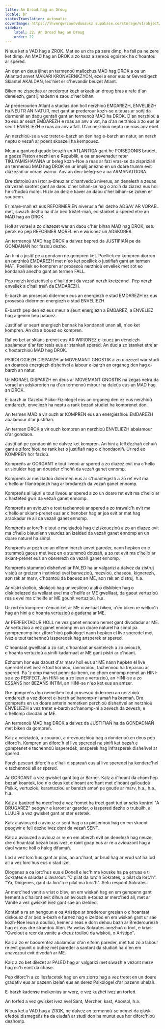 ```yaml
---
title: An Droad hag an Droug
locale: br
statusTranslation: automatic
coverImage: https://lhvmrqwrcowdvduuaukz.supabase.co/storage/v1/object/public/strapi-uploads/small_cover-educacion-fundamental.webp-2d51a7828a2b1309555be27f7e2a61a0.webp
sidebar:
    label: 22. An Droad hag an Droug
    order: 22
---
```

N'eus ket a VAD hag a ZROK. Mat eo un dra pa zere dimp, ha fall pa ne zere ket dimp. An MAD hag an DROK a zo kaoz a zereoù egoistek ha c'hoantoù ar spered.

An den en deus ijinet an termenoù mallozhus MAD hag DROK a oa un Atlantad anvet MAKARI KRONVERNKZYON, ezel a enor eus ar Gevredigezh Skiantel AKALDAN, lec'hiet er c'hevandir beuzet Atlant.

Biken ne zispedas ar prederour kozh arkaek an droug bras a rafe d'an denelezh, gant ijinadenn e zaou c'her bihan.

Ar prederourien Atlant a studias don holl nerzhioù EMDAREZH, ENVELIEZH ha NEUTR AN NATUR, met gant ar prederour kozh-se e teuas ar soñj da dermeniñ an daou gentañ gant an termenoù MAD ha DROK. D'an nerzhioù a zo eus ar seurt EMDAREZH e roas an anv a vat, ha d'an nerzhioù a zo eus ar seurt ENVELIEZH e roas an anv a fall. D'an nerzhioù neptu ne roas anv ebet.

An nerzhioù-se a vez tretet e-barzh an den hag e-barzh an natur, an nerzh neptu o vezañ ar poent skoazell ha kempouez.

Meur a gantved goude beuziñ an ATLANTIDA gant he POISEDONIS brudet, a gaoze Platon anezhi en e Republik, e oa er sevenadur reter TIKLYAMISHAYANA ur beleg kozh-Noe a reas ar fazi vras-se da zispriziañ an termenoù MAD hag DROK en ur implij anezho en un doare trumm evit diazezañ ur vorael warno. Anv an den-beleg-se a oa ARMANATOORA.

Dre zistroioù an istor a-dreuz ar c'hantvedoù niverus, an denelezh a zeuas da vezañ saotret gant an daou c'her bihan-se hag o zroiñ da ziazez eus holl he c'hodoù morel. Hiziv an deiz e kaver an daou c'her bihan-se zoken er soubenn.

Er mare-mañ ez eus REFORMERIEN niverus a fell dezho ADSAV AR VORAEL met, siwazh dezho ha d'ar bed tristet-mañ, eo stanket o spered etre an MAD hag an DROK.

Holl ar vorael a zo diazezet war an daou c'her bihan MAD hag DROK, setu perak eo pep REFORMER MOREL en e wirionez un ADSKORER.

An termenoù MAD hag DROK a dalvez bepred da JUSTIFIAÑ pe da GONDANAÑ hor fazioù dezho.

An hini a justif pe a gondaon ne gompren ket. Poelliek eo kompren diorren an nerzhioù EMDAREZH met n'eo ket poelliek o justifiañ gant an termen MAT. Poelliek eo kompren ar prosesoù nerzhioù enveliek met sot eo kondanañ anezho gant an termen FALL.

Pep nerzh kreizteñsel a c'hall dont da vezañ nerzh kreizennel. Pep nerzh enveliek a c'hall treiñ da EMDAREZH.

E-barzh an prosesoù didermen eus an energiezh e stad EMDAREZH ez eus prosesoù didermen energiezh e stad ENVELIEZH.

E-barzh pep den ez eus meur a seurt energiezh a EMDAREZ, a ENVELIEZ hag a gemm hep paouez.

Justifiañ ur seurt energiezh bennak ha kondanañ unan all, n'eo ket kompren. An dra a bouez eo kompren.

Ral eo bet ar skiant-prenet eus AR WIRIONEZ e-touez an denelezh abalamour d'ar fed resis eus ar stankañ spered. An dud a zo stanket etre ar c'hostarzhioù MAD hag DROK.

PSIKOLOGIEZH DISPARZH ar MOVEMANT GNOSTIK a zo diazezet war studi an doareoù energiezh disheñvel a labour e-barzh an organeg den hag e-barzh an natur.

Ur MORAEL DISPARZH en deus ar MOVEMANT GNOSTIK na zegas netra da vorael an adskorerien na d'an termenoù mirour ha daleüs eus an MAD hag an DROK.

E-barzh ar Gazebo Psiko-Fiziologel eus an organeg den ez eus nerzhioù emdarezh, enveliezh ha neptu a rank bezañ studiet ha komprenet don.

An termen MAD a vir ouzh ar KOMPREN eus an energiezhioù EMDAREZH abalamour d'ar justifiañ.

An termen DROK a vir ouzh kompren an nerzhioù ENVELIEZH abalamour d'ar gondaon.

Justifiañ pe gondaoniñ ne dalvez ket kompren. An hini a fell dezhañ echuiñ gant e ziforc'hioù ne rank ket o justifiañ nag o c'hondaoniñ. Ur red eo KOMPREN hor fazioù.

Kompreñs ar GORGANT e tout liveoù ar spered a zo diazez evit ma c'hello ar sioulder hag an dousder c'hoññ da vezañ ganet ennomp.

Kompreñs ar meiziadoù didermen eus ar c'hoantegezh a zo ret evit ma c'hello ar filantropiezh hag ar brodarezh da vezañ ganet ennomp.

Kompreñs al lujuri e tout liveoù ar spered a zo un doare ret evit ma c'hello ar c'hasteted gwir da vezañ ganet ennomp.

Kompreñs an aviouzh e tout tachennoù ar spered a zo trawalc'h evit ma c'hello ar skiant-prenet eus ar c'henober hag ar joa evit ar mat hag araokadur re all da vezañ ganet ennomp.

Kompreñs ar lorc'h e tout e meiziadoù hag e ziskouezioù a zo an diazez evit ma c'hello bleunienn veurdez an izelded da vezañ ganet ennomp en un doare naturel ha simpl.

Kompreñs ar pezh eo an elfenn inerzh anvet pareder, nann hepken en e stummoù gaous met ivez en e stummoù dousañ, a zo ret evit ma c'hello ar skiant-prenet eus an obererezh da vezañ ganet ennomp.

Kompreñs stummoù disheñvel ar PALED ha ar valgarizi a dalvez da zistruj visioù ar greizenn instinktel evel banvezioù, mezvioù, chaseoù, kignerezh, aon rak ar marv, c'hoantoù da baouez an ME, aon rak an distruj, h.a.

Ar vistri skolioù, skolajoù hag univesiteoù a ali o diskibien hag o diskibelezed da wellaat evel ma c'hellfe ar ME gwelllaat, da gaout vertuzioù resis evel ma c'hellfe ar ME gounit vertuzioù, h.a.

Ur red eo kompren n'emañ ket ar ME o wellaat biken, n'eo biken re welloc'h hag an hini a c'hoanta vertuzioù a gadarna ar ME.

Ar PERFEKTADUR HOLL ne vez ganet ennomp nemet gant divodadur ar ME. Ar vertuzioù a vez ganet ennomp en un doare naturel ha simpl pa gomprenomp hor ziforc'hioù psikologel nann hepken el live speredel met ivez e tout tachennoù issperedek hag ansperek ar spered.

C'hoantaat gwelllaat a zo sot, c'hoantaat ar santelezh a zo aviouzh, c'hoanta vertuzioù a sinifi kadarnaat ar ME gant pistri ar c'hoant.

Ezhomm hor eus daoust d'ar marv holl eus ar ME nann hepken el live speredel met ivez e tout kornioù, rannvroioù, tachennoù ha trepasoù ar spered. Pa 'z omp marvet penn-da-benn, ne chom ennomp nemet an HINI-se a zo PERFECT. An HINI-se a zo leun a vertuzioù, an HINI-se a zo ESSAÑS hor BEZAÑS INTIM, an HINI-se n'eo ket eus an amzer.

Dre gompreñs don nemetken tout prosesoù didermen an nerzhioù emdarezh a vez diorret e-barzh ac'hanomp-ni amañ ha bremañ. Dre gompreñs en un doare anterin nemetken perzhioù disheñvel an nerzhioù ENVELIEZH a vez tretet e-barzh ac'hanomp-ni a zevezh da zevezh, e c'hellomp divodañ ar ME.

An termenoù MAD hag DROK a dalvez da JUSTIFIAÑ ha da GONDAONAÑ met biken da gompreñ.

Kalz a veiziadoù, a zouaroù, a drevouezhioù hag a donderioù en deus pep diforc'h. Kompren un diforc'h el live speredel ne sinifi ket bezañ e gomprenet e tachennoù issperedek, ansperek hag infrasperek disheñvel ar spered.

Forzh peseurt diforc'h a c'hall dispareañ eus al live speredel ha kenderc'hel e tachennoù all ar spered.

Ar GORGANT a vez gwisket gant tog ar Barner. Kalz a c'hoant da chom hep bezañ koantek, lod n'o deus ket c'hoant arc'hant met c'hoant galloudoù Psikik, vertuzioù, karantezioù ur baraizh amañ pe goude ar marv, h.a., h.a., h.a.

Kalz a baotred ha merc'hed a vez fromet ha troet gant tud ar seks kontrol "A DRUGAREZ" peogwir e karont ar gaerder, o isspered dezho o trubuilh, al LUJURI a vez gwisket gant ar ster estetek.

Kalz a aviouzed a aviouz ar sent hag a ra pinijennoù hag en em skoont peogwir e fell dezho ivez dont da vezañ SENT.

Kalz a aviouzed a aviouz ar re en em aberzh evit an denelezh hag neuze, dre c'hoantaat bezañ bras ivez, e raint goap eus ar re a aviouzont hag a daol warne holl o haleg difamañ.

Lod a vez lorc'hus gant ar plas, an arc'hant, ar brud hag ar vrud vat ha lod all a vez lorc'hus eus o stad izel.

Diogenes a oa lorc'hus eus e Donell e lec'h ma kouske ha pa erruas e ti Sokrates e saludas o lavarout: "O pilat da lorc'h Sokrates, o pilat da lorc'h". "Ya, Diogenes, gant da lorc'h e pilat ma lorc'h". Setu respont Sokrates.

Ar merc'hed vanit a vriat o blev, en em wiskañ hag en em gempenn gant kement a c'hallont evit dihun an aviouzh e-touez ar merc'hed all, met ar Vanite a vez gwisket ivez gant sae an izelded.

Kontañ a ra an hengoun e oa Arístipo ar brederour gresian o c'hoantaat diskouez d'ar bed a-bezh e furnez hag e izelded en em wiskañ gant ur sae kozh-Noe leun a doulloù, kemer a reas e dorn dehou bazh ar Brederouriezh hag ez eas dre straedoù Aten. Pa welas Sokrates anezhañ o tont, e krias: "Gwelout a reer da vanite a-dreuz toulloù da wiskoù, o Arístipo".

Kalz a zo er baourentez abalamour d'an elfenn pareder, met tud zo a labour re evit gounit o buhez met pareder a santont da studiañ ha d'en em anavezout evit divodañ ar ME.

Kalz a zo bet dilezet ar PALED hag ar valgarizi met siwazh e vezont mezv hag ec'h eont da chase.

Pep diforc'h a zo liesfacetek hag en em ziorro hag a vez tretet en un doare gradativ eus ar pazenn izelañ eus an derez Psikologel d'ar pazenn uhelañ.

E-barzh kadense melkonius ur werz, e vez kuzhet ivez an torfed.

An torfed a vez gwisket ivez evel Sant, Merzher, kast, Abostol, h.a.

N'eus ket a VAD hag a ZROK, ne dalvez an termenoù-se nemet da glask efedoù dismegañs ha da eludañ ar studi don ha munut eus hor diforc'hioù dezhomp.
